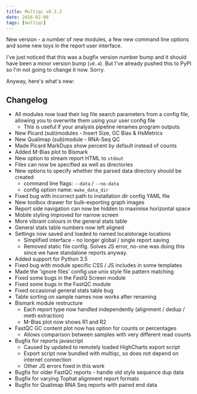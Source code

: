 ```yaml
---
title: Multiqc v0.3.2
date: 2016-02-08
tags: [multiqc]
---
```


New version - a number of new modules, a few new command line options and some new toys in the report user interface.

I've just noticed that this was a bugfix version number bump and it should have been a minor version bump (`v0.4`). But I've already pushed this to PyPI so I'm not going to change it now. Sorry.

Anyway, here's what's new:

## Changelog
- All modules now load their log file search parameters from a config
  file, allowing you to overwrite them using your user config file
  - This is useful if your analysis pipeline renames program outputs
- New Picard (sub)modules - Insert Size, GC Bias & HsMetrics
- New Qualimap (sub)module - RNA-Seq QC
- Made Picard MarkDups show percent by default instead of counts
- Added M-Bias plot to Bismark
- New option to stream report HTML to `stdout`
- Files can now be specified as well as directories
- New options to specify whether the parsed data directory should be created
  - command line flags: `--data` / `--no-data`
  - config option name: `make_data_dir`
- Fixed bug with incorrect path to installation dir config YAML file
- New toolbox drawer for bulk-exporting graph images
- Report side navigation can now be hidden to maximise horizontal space
- Mobile styling improved for narrow screen
- More vibrant colours in the general stats table
- General stats table numbers now left aligned
- Settings now saved and loaded to named localstorage locations
  - Simplified interface - no longer global / single report saving
  - Removed static file config. Solves JS error, no-one was doing this
    since we have standalone reports anyway.
- Added support for Python 3.5
- Fixed bug with module specific CSS / JS includes in some templates
- Made the 'ignore files' config use unix style file pattern matching
- Fixed some bugs in the FastQ Screen module
- Fixed some bugs in the FastQC module
- Fixed occasional general stats table bug
- Table sorting on sample names now works after renaming
- Bismark module restructure
  - Each report type now handled independently (alignment / dedup / meth extraction)
  - M-Bias plot now shows R1 and R2
- FastQC GC content plot now has option for counts or percentages
  - Allows comparison between samples with very different read counts
- Bugfix for reports javascript
  - Caused by updated to remotely loaded HighCharts export script
  - Export script now bundled with multiqc, so does not depend on internet connection
  - Other JS errors fixed in this work
- Bugfix for older FastQC reports - handle old style sequence dup data
- Bugfix for varying Tophat alignment report formats
- Bugfix for Qualimap RNA Seq reports with paired end data
